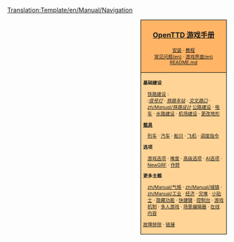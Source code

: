 <noinclude>[[Translation:Template/en/Manual/Navigation]]</noinclude>
<div style="float:right; padding-left:12px; background:#ffffff;">
<div style="border:1px solid #000000; background:#ffb466; padding:5px; -moz-border-radius-topleft:5px; -moz-border-radius-topright:5px; font-size: 12pt;">
<center><strong><font size="3">[[zh/Manual/Main Page|OpenTTD 游戏手册]]</font></strong></center>
<div style="font-size: 8pt; text-align: center;">
[[zh/Manual/安装|安装]] &middot; 
[[zh/Manual/Tutorial/教程|教程]]<br />
[[en/Archive/Community/FAQ|常见问题(en)]] &middot; 
[[en/Manual/Game interface|游戏界面(en)]]<br />
[https://github.com/OpenTTD/OpenTTD/blob/master/README.md README.md]
</div>
</div>
<div style="border:1px solid black; border-top-width: 0px; background:#ffd496; padding:5px; -moz-border-radius-bottomleft:5px; -moz-border-radius-bottomright:8px; font-size: 8pt;">

<div style="width: 186px">
'''基础建设'''
<div style="margin-left:10px;">
[[zh/Manual/铁路建设|铁路建设]] : <br />
:''[[zh/Manual/信号灯|信号灯]]'' &middot; ''[[zh/Manual/铁路车站|铁路车站]]'' &middot; ''[[zh/Manual/交叉点|交叉路口]]'' &middot; ''[[zh/Manual/铁路设计]]'' 
[[zh/Manual/公路建设|公路建设]] &middot; [[zh/电车|电车]] &middot; [[zh/水路建设|水路建设]] &middot; [[zh/机场建设|机场建设]] &middot; [[zh/更改地形|更改地形]]
</div>
</div>

<div style="width: 186px">
'''[[zh/Manual/载具|载具]]'''
<div style="margin-left:10px;">
[[zh/列车|列车]] &middot; [[zh/汽车|汽车]] &middot; [[zh/船只|船只]] &middot;
[[zh/飞机|飞机]] &middot; [[zh/Manual/教程/调度任务|调度指令]]
</div>
</div>

<div style="width: 186px">
'''选项'''
<div style="margin-left:10px;">
[[zh/游戏选项窗口|游戏选项]] &middot; [[zh/难度|难度]] &middot; [[zh/高级选项|高级选项]] &middot; [[zh/AI选项|AI选项]] &middot;
[[zh/Manual/NewGRF|NewGRF]] &middot; [[zh/作弊|作弊]]
</div>
</div>

<div style="width: 186px">
'''更多主题'''<br />
<div style="margin-left:10px;">
[[zh/Manual/气候]] &middot; [[zh/Manual/城镇]] &middot; [[zh/Manual/工业]] &middot; [[zh/经济|经济]] &middot;
[[zh/灾难|灾难]] &middot; [[zh/小贴士|小贴士]] &middot;
[[zh/隐藏功能|隐藏功能]] &middot; [[zh/快捷键|快捷键]] &middot;
[[zh/控制台|控制台]] &middot; [[zh/游戏机制|游戏机制]] &middot;
[[zh/多人游戏|多人游戏]] &middot; [[zh/场景编辑器|场景编辑器]] &middot;
[[zh/在线内容|在线内容]]
</div>
</div>

[[zh/Archive/Manual/故障排除|故障排除]] &middot; [[zh/链接|链接]]
</div>
</div>
<includeonly>[[Category:zh/Manual/游戏手册|{{PAGENAME}}]]</includeonly>